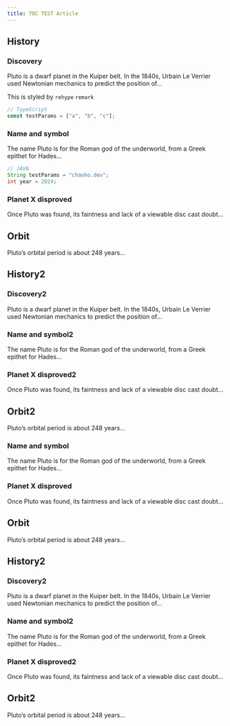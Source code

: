 ```yaml
---
title: TOC TEST Article
---
```


## History

### Discovery

Pluto is a dwarf planet in the Kuiper belt.
In the 1840s, Urbain Le Verrier used Newtonian mechanics to predict the
position of…

This is styled by `rehype` `remark`

```ts showLineNumbers title="TypeScript"
// TypeScript
const testParams = ["a", "b", "c"];
```

### Name and symbol

The name Pluto is for the Roman god of the underworld, from a Greek epithet for
Hades…

```java showLineNumbers title="JAVA"
// JAVA
String testParams = "chanho.dev";
int year = 2024;
```

### Planet X disproved

Once Pluto was found, its faintness and lack of a viewable disc cast doubt…

## Orbit

Pluto’s orbital period is about 248 years…

## History2

### Discovery2

Pluto is a dwarf planet in the Kuiper belt.
In the 1840s, Urbain Le Verrier used Newtonian mechanics to predict the
position of…

### Name and symbol2

The name Pluto is for the Roman god of the underworld, from a Greek epithet for
Hades…

### Planet X disproved2

Once Pluto was found, its faintness and lack of a viewable disc cast doubt…

## Orbit2

Pluto’s orbital period is about 248 years…

### Name and symbol

The name Pluto is for the Roman god of the underworld, from a Greek epithet for
Hades…

### Planet X disproved

Once Pluto was found, its faintness and lack of a viewable disc cast doubt…

## Orbit

Pluto’s orbital period is about 248 years…

## History2

### Discovery2

Pluto is a dwarf planet in the Kuiper belt.
In the 1840s, Urbain Le Verrier used Newtonian mechanics to predict the
position of…

### Name and symbol2

The name Pluto is for the Roman god of the underworld, from a Greek epithet for
Hades…

### Planet X disproved2

Once Pluto was found, its faintness and lack of a viewable disc cast doubt…

## Orbit2

Pluto’s orbital period is about 248 years…
